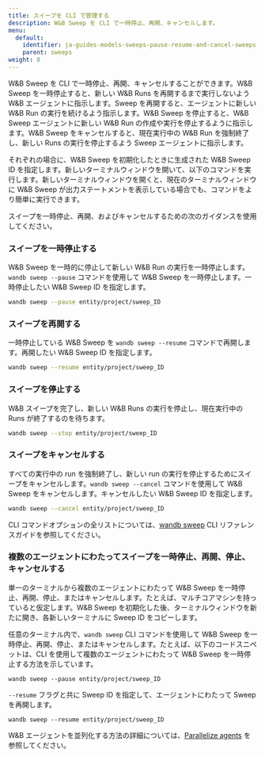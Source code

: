 ```yaml
---
title: スイープを CLI で管理する
description: W&B Sweep を CLI で一時停止、再開、キャンセルします。
menu:
  default:
    identifier: ja-guides-models-sweeps-pause-resume-and-cancel-sweeps
    parent: sweeps
weight: 8
---
```


W&B Sweep を CLI で一時停止、再開、キャンセルすることができます。W&B Sweep を一時停止すると、新しい W&B Runs を再開するまで実行しないよう W&B エージェントに指示します。Sweep を再開すると、エージェントに新しい W&B Run の実行を続けるよう指示します。W&B Sweep を停止すると、W&B Sweep エージェントに新しい W&B Run の作成や実行を停止するように指示します。W&B Sweep をキャンセルすると、現在実行中の W&B Run を強制終了し、新しい Runs の実行を停止するよう Sweep エージェントに指示します。

それぞれの場合に、W&B Sweep を初期化したときに生成された W&B Sweep ID を指定します。新しいターミナルウィンドウを開いて、以下のコマンドを実行します。新しいターミナルウィンドウを開くと、現在のターミナルウィンドウに W&B Sweep が出力ステートメントを表示している場合でも、コマンドをより簡単に実行できます。

スイープを一時停止、再開、およびキャンセルするための次のガイダンスを使用してください。

### スイープを一時停止する

W&B Sweep を一時的に停止して新しい W&B Run の実行を一時停止します。`wandb sweep --pause` コマンドを使用して W&B Sweep を一時停止します。一時停止したい W&B Sweep ID を指定します。

```bash
wandb sweep --pause entity/project/sweep_ID
```

### スイープを再開する

一時停止している W&B Sweep を `wandb sweep --resume` コマンドで再開します。再開したい W&B Sweep ID を指定します。

```bash
wandb sweep --resume entity/project/sweep_ID
```

### スイープを停止する

W&B スイープを完了し、新しい W&B Runs の実行を停止し、現在実行中の Runs が終了するのを待ちます。

```bash
wandb sweep --stop entity/project/sweep_ID
```

### スイープをキャンセルする

すべての実行中の run を強制終了し、新しい run の実行を停止するためにスイープをキャンセルします。`wandb sweep --cancel` コマンドを使用して W&B Sweep をキャンセルします。キャンセルしたい W&B Sweep ID を指定します。

```bash
wandb sweep --cancel entity/project/sweep_ID
```

CLI コマンドオプションの全リストについては、[wandb sweep](/ja/ref/cli/wandb-sweep) CLI リファレンスガイドを参照してください。

### 複数のエージェントにわたってスイープを一時停止、再開、停止、キャンセルする

単一のターミナルから複数のエージェントにわたって W&B Sweep を一時停止、再開、停止、またはキャンセルします。たとえば、マルチコアマシンを持っていると仮定します。W&B Sweep を初期化した後、ターミナルウィンドウを新たに開き、各新しいターミナルに Sweep ID をコピーします。

任意のターミナル内で、`wandb sweep` CLI コマンドを使用して W&B Sweep を一時停止、再開、停止、またはキャンセルします。たとえば、以下のコードスニペットは、CLI を使用して複数のエージェントにわたって W&B Sweep を一時停止する方法を示しています。

```
wandb sweep --pause entity/project/sweep_ID
```

`--resume` フラグと共に Sweep ID を指定して、エージェントにわたって Sweep を再開します。

```
wandb sweep --resume entity/project/sweep_ID
```

W&B エージェントを並列化する方法の詳細については、[Parallelize agents](/ja/guides/sweeps/parallelize-agents/) を参照してください。